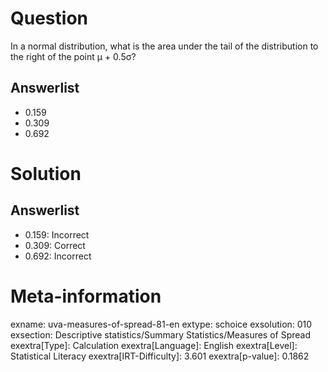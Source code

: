 Question
========

In a normal distribution, what is the area under the tail of the distribution to the right of the point μ + 0.5σ?

Answerlist
----------

* 0.159
* 0.309
* 0.692

Solution
========

Answerlist
----------

* 0.159: Incorrect
* 0.309: Correct
* 0.692: Incorrect

Meta-information
================
exname: uva-measures-of-spread-81-en
extype: schoice
exsolution: 010
exsection: Descriptive statistics/Summary Statistics/Measures of Spread
exextra[Type]: Calculation
exextra[Language]: English
exextra[Level]: Statistical Literacy
exextra[IRT-Difficulty]: 3.601
exextra[p-value]: 0.1862
